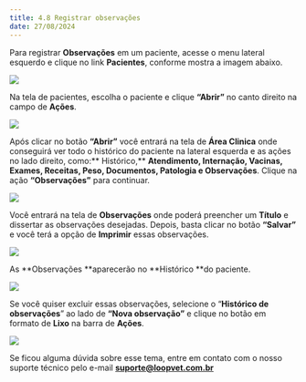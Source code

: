 ```yaml
---
title: 4.8 Registrar observações
date: 27/08/2024
---
```


Para registrar **Observações** em um paciente, acesse o menu lateral esquerdo e clique no link **Pacientes**, conforme mostra a imagem abaixo.

<img src="/imagem-1.0-link-pacientes-3.webp" />

Na tela de pacientes, escolha o paciente e clique **“Abrir”** no canto direito na campo de **Ações**.

<img src="/imagem-1.1-tela-pacientes-3.webp" />

Após clicar no botão **“Abrir”** você entrará na tela de **Área Clinica** onde conseguirá ver todo o histórico do paciente na lateral esquerda e as ações no lado direito, como:** Histórico,** **Atendimento, Internação, Vacinas, Exames, Receitas, Peso, Documentos, Patologia e Observações**. Clique na ação **“Observações”** para continuar.

<img src="/imagem-1.2-tela-area-clinica-3.webp" />

Você entrará na tela de **Observações** onde poderá preencher um **Título** e dissertar as observações desejadas. Depois, basta clicar no botão **“Salvar”** e você terá a opção de **Imprimir** essas observações.

<img src="/imagem-1.3-tela-area-clinica-observacoes.webp" />

As **Observações **aparecerão no **Histórico **do paciente.

<img src="/imagem-1.4-tela-area-clinica-historico-1.webp" />

Se você quiser excluir essas observações, selecione o “**Histórico de observações**” ao lado de **“Nova observação”** e clique no botão em formato de **Lixo** na barra de **Ações**.

<img src="/imagem-1.4-excluir-observacoes.webp" />

Se ficou alguma dúvida sobre esse tema, entre em contato com o nosso suporte técnico pelo e-mail **suporte@loopvet.com.br**
